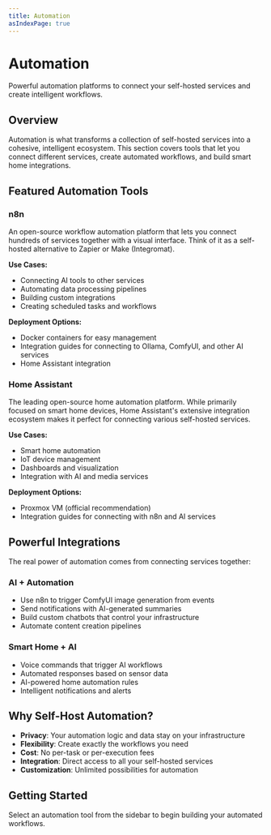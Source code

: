 ```yaml
---
title: Automation
asIndexPage: true
---
```


# Automation

Powerful automation platforms to connect your self-hosted services and create intelligent workflows.

## Overview

Automation is what transforms a collection of self-hosted services into a cohesive, intelligent ecosystem. This section covers tools that let you connect different services, create automated workflows, and build smart home integrations.

## Featured Automation Tools

### n8n
An open-source workflow automation platform that lets you connect hundreds of services together with a visual interface. Think of it as a self-hosted alternative to Zapier or Make (Integromat).

**Use Cases:**
- Connecting AI tools to other services
- Automating data processing pipelines
- Building custom integrations
- Creating scheduled tasks and workflows

**Deployment Options:**
- Docker containers for easy management
- Integration guides for connecting to Ollama, ComfyUI, and other AI services
- Home Assistant integration

### Home Assistant
The leading open-source home automation platform. While primarily focused on smart home devices, Home Assistant's extensive integration ecosystem makes it perfect for connecting various self-hosted services.

**Use Cases:**
- Smart home automation
- IoT device management
- Dashboards and visualization
- Integration with AI and media services

**Deployment Options:**
- Proxmox VM (official recommendation)
- Integration guides for connecting with n8n and AI services

## Powerful Integrations

The real power of automation comes from connecting services together:

### AI + Automation
- Use n8n to trigger ComfyUI image generation from events
- Send notifications with AI-generated summaries
- Build custom chatbots that control your infrastructure
- Automate content creation pipelines

### Smart Home + AI
- Voice commands that trigger AI workflows
- Automated responses based on sensor data
- AI-powered home automation rules
- Intelligent notifications and alerts

## Why Self-Host Automation?

- **Privacy**: Your automation logic and data stay on your infrastructure
- **Flexibility**: Create exactly the workflows you need
- **Cost**: No per-task or per-execution fees
- **Integration**: Direct access to all your self-hosted services
- **Customization**: Unlimited possibilities for automation

## Getting Started

Select an automation tool from the sidebar to begin building your automated workflows.
